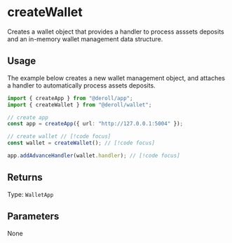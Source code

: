 # createWallet

Creates a wallet object that provides a handler to process asssets deposits and an in-memory wallet management data structure.

## Usage

The example below creates a new wallet management object, and attaches a handler to automatically process assets deposits.

```ts twoslash
import { createApp } from "@deroll/app";
import { createWallet } from "@deroll/wallet";

// create app
const app = createApp({ url: "http://127.0.0.1:5004" });

// create wallet // [!code focus]
const wallet = createWallet(); // [!code focus]

app.addAdvanceHandler(wallet.handler); // [!code focus]
```

## Returns

Type: `WalletApp`

## Parameters

None
